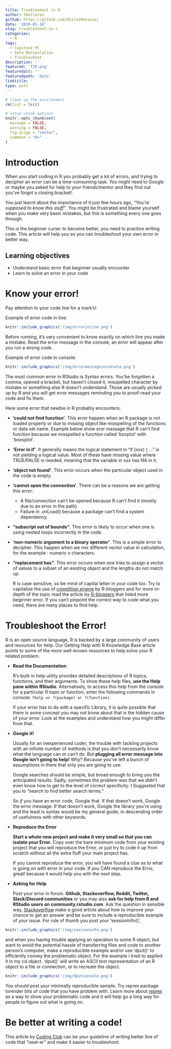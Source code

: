 ```yaml
---
title: Troubleshoot in R
author: Shelloren
github: https://github.com/AltruiMetavasi
date: '2019-01-10'
slug: troubleshoot-in-r
categories:
  - R
tags:
  - Capstone Ml
  - Data Manipulation
  - Troubleshoot
description: ''
featured: 'TIR.png'
featuredalt: ''
featuredpath: 'date'
linktitle: ''
type: post
---
```


```r
# clean up the environment
rm(list = ls())

# setup chunk options
knitr::opts_chunk$set(
  message = FALSE,
  warning = FALSE,
  fig.align = "center",
  comment = "#>"
)
```

# Introduction

When you start coding in R you probably get a lot of errors, and  trying to decipher an error can be a time-consuming task. You might need to Google or maybe you asked for help to your friends/mentor and they find out you've forgot a closing bracket!.

You just learnt about the importance of it just few hours ago, *"You’re supposed to know this stuff"*. You might be frustrated and blame yourself when you make very basic mistakes, but this is something every one goes through.

This is the beginner curse: to become better, you need to practice writing code. This article will help you so you can troubleshoot your own error in better way.


## Learning objectives
* Understand basic error that beginner usually encounter 
* Learn to solve an error in your code


# Know your error!
  Pay attention to your code line for a mark’s! 

Example of error code in line:
```r
knitr::include_graphics('/img/errorinline.png')
```



  Before  running, it’s very convenient to know exactly on which line you made a mistake. Read the error message in the console, an error will appear after you run a wrong code. 

Example of error code in console:
```r
knitr::include_graphics('/img/errormessageinconsole.png')
``` 

  The most common error in RStudio is Syntax errors. You’be forgotten a comma, opened a bracket, but haven’t closed it, misspelled character by mistake or something else R doesn't understand. Those are usually picked up by R and you will get error messages reminding you to proof-read your code and fix them.

Here some error that newbie in R probably encounters:


* **‘could not find function’**.  This error happen when an R package is not loaded properly or due to missing object like misspelling of the functions or data set name.  Example below show eror massage that R can't find function because we misspelled a function called 'boxplot' with 'boxsplot'. 


* **‘Error in if’**.  It generally means the logical statement in “if (xxx) { …” is not yielding a logical value. Most of these have missing value where TRUE/FALSE is needed, meaning that the variable in xxx has NA in it.


* **‘object not found’**.   This error occurs when the particular object used in the code is empty.

* **‘cannot open the connection’**. There can be a reasons we are getting this error:
    + A file/connection can’t be opened because R can’t find it (mostly due to an error in the path).
    + Failure in .onLoad() because a package can’t find a system dependency.


* **“subscript out of bounds”**.  This error is likely to occur when one is using nested loops incorrectly in the code.


* **‘non-numeric argument to a binary operator’**.  This is a simple error to decipher. This happen when we mix different vector value in calculation, for the example : numeric x characters.

* **“replacement has”**.  This error occurs when one tries to assign a vector of values to a subset of an existing object and the lengths do not match up.


  R is case sensitive, so be mind of capital letter in your code too. Try to capitalize the use of [complition engine](https://support.rstudio.com/hc/en-us/articles/205273297-Code-Completion) by R-bloggers and for more in-depth of the topic read the article by [R-bloggers](https://www.r-bloggers.com/common-r-programming-errors-faced-by-beginners/ "Common R Programming Errors Faced by Beginners") that listed more beginner error.  If you can’t pinpoint the correct way to code what you need, there are many places to find help. 


# Troubleshoot the Error!
  R is an open source language, R is backed by a large community of users and resources for help. Our Getting Help with R Knowledge Base article points to some of the more well-known resources to help solve your R related problem. 

* **Read the Documentation** 

  R's built-in help utility provides detailed descriptions of R topics, functions, and their arguments. To show these help files, **use the Help pane within RStudio**. Alternatively, to access this help from the console for a particular R topic or function, enter the following commands in console: `?help or ?(package) or ?(function)`.
  
  If your error has to do with a specific Library, it is quite possible that there is some concept you may not know about that is the hidden cause of your error. Look at the examples and understand how you might differ from that. 

* **Google it!**

  Usually for an inexperienced coder, the trouble with tackling projects with an infinite number of methods is that you don’t necessarily know what the language can or can’t do. But **plugging all error message into Google isn't going to help!** Why? Because you've left a bunch of assumptions in there that only you are going to use. 
  
  Google searches should be simple, but broad enough to bring you the anticipated results.  Sadly, sometimes the problem was that we didn't even know how to get to the level of correct specificity. I Suggested that you to  “search to find better search terms.” 
  
  So *if* you have an error code, Google that. If that doesn't work, Google the error message. If that doesn't work, Google the library you're using and the least is syntax would be my general guide, in descending order of usefulness with other keywords. 


* **Reproduce the Error**

  **Start a whole new project and make it very small so that you can isolate your Error.** Copy over the bare minimum code from your existing project that you will reproduce the Error, or just try to code it up from scratch without all the extra fluff your main project has.
  
  If you cannot reproduce the error, you will have found a clue as to what is going on with error in your code. If you CAN reproduce the Error, great! because it would help you with the next step.

* **Asking for Help**

  Post your error in forum. **Github, Stackoverflow, Reddit, Twitter, Slack/Discord communities** or you may also **ask for help from R and RStudio users on community.rstudio.com**. Ask the question in sensible way, [Stackoverflow](https://stackoverflow.com/help/how-to-ask) make a good article about how to improve your chance to get an answer and be sure to include a reproducible example of your issue. For rule of thumb you post your 'sessionInfo()',
  
  
```r
knitr::include_graphics('/img/sessioninfo.png')
```


and when you having trouble applying an operation to some R object, but want to avoid the potential hassle of transferring files and code to another person’s computer, make a reproducible example and/or use 'dput()' to efficiently convey the problematic object. For the example i tried to applied it in my *cd* object. 'dput()' will write an ASCII text representation of an R object to a file or connection, or to recreate the object.

```r
knitr::include_graphics('/img/dputconsole.png')
```
  
  You should post your minimally reproducible sample. Try reprex package torender bits of code that you have problem with. Learn more about [reprex](https://reprex.tidyverse.org/articles/articles/magic-reprex) as a way to show your problematic code and it will help go a long way for people to figure out what is going on.
  

# Be better at writing a code!
This article by [Coding Club](https://ourcodingclub.github.io/2017/04/25/etiquette.html "Coding Ettiquette") can be your guideline of writing better line of code that "neat-er" and make it easier to troubleshoot. 








